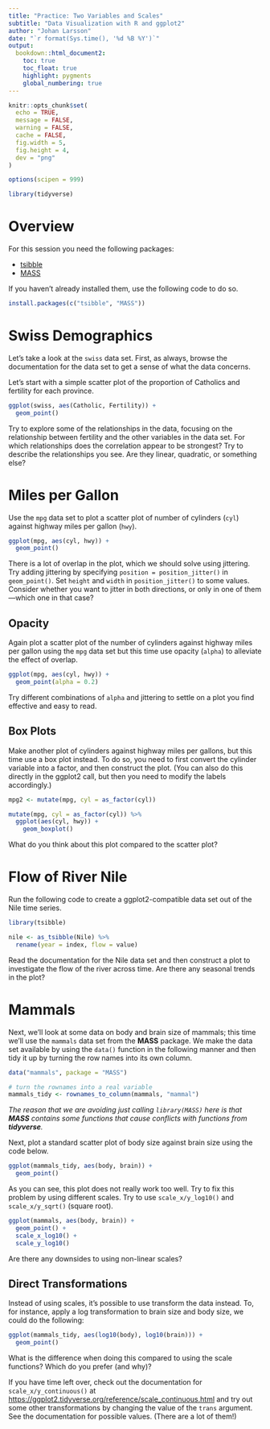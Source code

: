 ```yaml
---
title: "Practice: Two Variables and Scales"
subtitle: "Data Visualization with R and ggplot2"
author: "Johan Larsson"
date: "`r format(Sys.time(), '%d %B %Y')`"
output:
  bookdown::html_document2:
    toc: true
    toc_float: true
    highlight: pygments
    global_numbering: true
---
```


```r
knitr::opts_chunk$set(
  echo = TRUE,
  message = FALSE,
  warning = FALSE,
  cache = FALSE,
  fig.width = 5,
  fig.height = 4,
  dev = "png"
)

options(scipen = 999)

library(tidyverse)
```

# Overview

For this session you need the following packages:

- [tsibble](https://CRAN.R-project.org/package=tsibble)
- [MASS](https://CRAN.R-project.org/package=MASS)

If you haven't already installed them, use the following code to do so.

```r
install.packages(c("tsibble", "MASS"))
```

# Swiss Demographics


Let's take a look at the `swiss` data set. First, as always, browse the
documentation for the data set to get a sense of what the data concerns.

Let's start with a simple scatter plot of the proportion of Catholics
and fertility for each province.

```r
ggplot(swiss, aes(Catholic, Fertility)) +
  geom_point()
```

Try to explore some of the relationships in the data, focusing on
the relationship between fertility and the other variables in the data set.
For which relationships does the correlation appear to be strongest?
Try to describe the relationships you see. Are they linear, quadratic, or
something else?

# Miles per Gallon

Use the `mpg` data set to plot a scatter plot of number of cylinders (`cyl`)
against highway miles per gallon (`hwy`). 

```r
ggplot(mpg, aes(cyl, hwy)) +
  geom_point()
```

There is a lot of overlap in the plot, which we should solve using jittering. 
Try adding jittering by specifying `position = position_jitter()` in
`geom_point()`. Set `height` and `width` in `position_jitter()` to some values.
Consider whether you want to jitter in both directions, or only in one of
them---which one in that case?

## Opacity 

Again plot a scatter plot of the number of cylinders against highway miles per
gallon using the `mpg` data set but this time use opacity (`alpha`) to
alleviate the effect of overlap.

```r
ggplot(mpg, aes(cyl, hwy)) +
  geom_point(alpha = 0.2)
```

Try different combinations of `alpha` and jittering to settle on
a plot you find effective and easy to read.

## Box Plots

Make another plot of cylinders against highway miles per gallons, but this time
use a box plot instead. To do so, you need to first convert the cylinder
variable into a factor, and then construct the plot. (You can also do this
directly in the ggplot2 call, but then you need to modify the labels
accordingly.)

```r
mpg2 <- mutate(mpg, cyl = as_factor(cyl))
```

```r
mutate(mpg, cyl = as_factor(cyl)) %>%
  ggplot(aes(cyl, hwy)) +
    geom_boxplot()
```

What do you think about this plot compared to the scatter plot?

# Flow of River Nile

Run the following code to create a ggplot2-compatible data set out of the Nile
time series.

```r
library(tsibble)

nile <- as_tsibble(Nile) %>%
  rename(year = index, flow = value)
```

Read the documentation for the Nile data set and then construct
a plot to investigate the flow of the river across time.
Are there any seasonal trends in the plot?

# Mammals

Next, we'll look at some data on body and brain size of mammals; this time we'll
use the `mammals` data set from the **MASS** package. We make the data set
available by using the `data()` function in the following manner and then tidy
it up by turning the row names into its own column.

```r
data("mammals", package = "MASS")

# turn the rownames into a real variable
mammals_tidy <- rownames_to_column(mammals, "mammal")
```

*The reason that we are avoiding just calling `library(MASS)` here is that
**MASS** contains some functions that cause conflicts with functions from
**tidyverse**.*

Next, plot a standard scatter plot of body size against brain size using the
code below.

```r
ggplot(mammals_tidy, aes(body, brain)) +
  geom_point()
```

As you can see, this plot does not really work too well. Try to fix this
problem by using different scales. Try to use `scale_x/y_log10()` and
`scale_x/y_sqrt()` (square root).

```r
ggplot(mammals, aes(body, brain)) +
  geom_point() +
  scale_x_log10() +
  scale_y_log10()
```

Are there any downsides to using non-linear scales?

## Direct Transformations

Instead of using scales, it's possible to use transform the data instead.
To, for instance, apply a log transformation to brain size and body size, we 
could do the following:

```r
ggplot(mammals_tidy, aes(log10(body), log10(brain))) +
  geom_point()
```

What is the difference when doing this compared to using the scale
functions? Which do you prefer (and why)?

If you have time left over, check out the documentation for
`scale_x/y_continuous()` at
<https://ggplot2.tidyverse.org/reference/scale_continuous.html> and try
out some other transformations by changing the value of the `trans` argument.
See the documentation for possible values. (There are a lot of them!)
